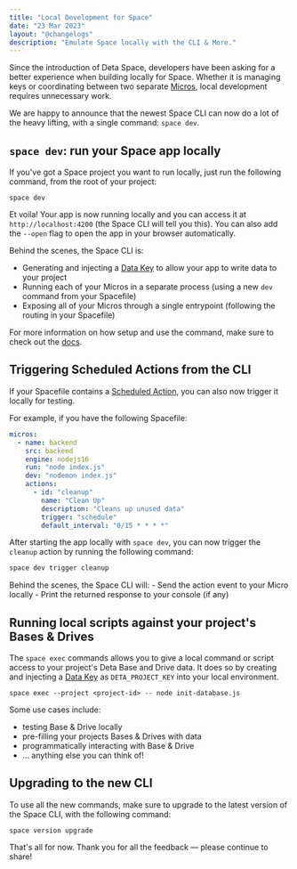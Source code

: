 ```yaml
---
title: "Local Development for Space"
date: "23 Mar 2023"
layout: "@changelogs"
description: "Emulate Space locally with the CLI & More."
---
```


Since the introduction of Deta Space, developers have been asking for a better experience when building locally for Space. Whether it is managing keys or coordinating between two separate [Micros](https://deta.space/docs/en/basics/micros#whats-a-micro), local development requires unnecessary work.

We are happy to announce that the newest Space CLI can now do a lot of the heavy lifting, with a single command: `space dev`.

## `space dev`: run your Space app locally

If you've got a Space project you want to run locally, just run the following command, from the root of your project:

```
space dev
```

Et voila! Your app is now running locally and you can access it at `http://localhost:4200` (the Space CLI will tell you this).
You can also add the `--open` flag to open the app in your browser automatically.

Behind the scenes, the Space CLI is:

- Generating and injecting a [Data Key](https://deta.space/changelog/post-6) to allow your app to write data to your project
- Running each of your Micros in a separate process (using a new `dev` command from your Spacefile)
- Exposing all of your Micros through a single entrypoint (following the routing in your Spacefile)

For more information on how setup and use the command, make sure to check out the [docs](/docs/en/basics/local).

## Triggering Scheduled Actions from the CLI

If your Spacefile contains a [Scheduled Action](https://deta.space/docs/en/basics/micros#scheduled-actions), you can also now trigger it locally for testing.

For example, if you have the following Spacefile:

```yaml
micros:
  - name: backend
    src: backend
    engine: nodejs16
    run: "node index.js"
    dev: "nodemon index.js"
    actions:
      - id: "cleanup"
        name: "Clean Up"
        description: "Cleans up unused data"
        trigger: "schedule"
        default_interval: "0/15 * * * *"
```

After starting the app locally with `space dev`, you can now trigger the `cleanup` action by running the following command:

```bash
space dev trigger cleanup
```

Behind the scenes, the Space CLI will:
    - Send the action event to your Micro locally
    - Print the returned response to your console (if any)

## Running local scripts against your project's Bases & Drives

The `space exec` commands allows you to give a local command or script access to your project's Deta Base and Drive data. It does so by creating and injecting a [Data Key](https://deta.space/changelog/post-6) as `DETA_PROJECT_KEY` into your local environment.

```
space exec --project <project-id> -- node init-database.js
```

Some use cases include:

- testing Base & Drive locally
- pre-filling your projects Bases & Drives with data
- programmatically interacting with Base & Drive
- … anything else you can think of!

## Upgrading to the new CLI

To use all the new commands, make sure to upgrade to the latest version of the Space CLI, with the following command:

```
space version upgrade
```

That's all for now. Thank you for all the feedback — please continue to share! 

